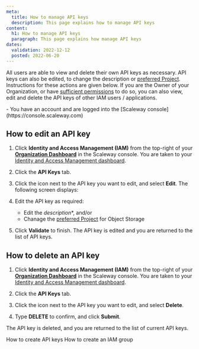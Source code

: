 ```yaml
---
meta:
  title: How to manage API keys
  description: This page explains how to manage API keys
content:
  h1: How to manage API keys
  paragraph: This page explains how manage API keys
dates:
  validation: 2022-12-12
  posted: 2022-06-20
---
```


All users are able to view and delete their own API keys as necessary. API keys can also be edited, to change the description or [preferred Project](/identity-and-access-management/iam/api-cli/using-api-key-object-storage/). Instructions for these actions are given below. If you are the Owner of your Organization, or have [sufficient permissions](/identity-and-access-management/iam/reference-content/permission-sets) to do so, you can also view, edit and delete the API keys of other IAM users / applications.

<Message type="requirement">
  - You have an account and are logged into the [Scaleway console](https://console.scaleway.com)
</Message>

## How to edit an API key

1. Click **Identity and Access Management (IAM)** from the top-right of your [**Organization Dashboard**](https://console.scaleway.com/organization) in the Scaleway console. You are taken to your [Identity and Access Management dashboard](https://console.scaleway.com/iam/users).
    <Lightbox src="scaleway-iam-dashboard.webp" alt="" />

2. Click the **API Keys** tab. 

3. Click the <Icon name="more" /> icon next to the API key you want to edit, and select **Edit**. The following screen displays:

    <Lightbox src="scaleway-edit-api-key.webp" alt="" />

4. Edit the API key as required:
    - Edit the *description**, and/or
    - Chanage the [preferred Project](/identity-and-access-management/iam/concepts/#preferred-project) for Object Storage

5. Click **Validate** to finish. The API key is edited and you are returned to the list of API keys.

## How to delete an API key 

1. Click **Identity and Access Management (IAM)** from the top-right of your [**Organization Dashboard**](https://console.scaleway.com/organization) in the Scaleway console. You are taken to your [Identity and Access Management dashboard](https://console.scaleway.com/iam/users).
    <Lightbox src="scaleway-iam-dashboard.webp" alt="" />

2. Click the **API Keys** tab. 

3. Click the <Icon name="more" /> icon next to the API key you want to edit, and select **Delete**.

4. Type **DELETE** to confirm, and click **Submit**.

The API key is deleted, and you are returned to the list of current API keys.

<Navigation title="See Also">
  <PreviousButton to="/identity-and-access-management/iam/how-to/create-api-keys/">How to create API keys</PreviousButton>
  <NextButton to="/identity-and-access-management/iam/how-to/create-group/">How to create an IAM group</NextButton>
</Navigation>